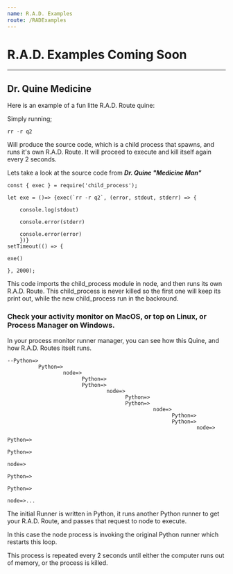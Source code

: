 ```yaml
---
name: R.A.D. Examples
route: /RADExamples
---
```


# R.A.D. Examples Coming Soon
---

## Dr. Quine Medicine

Here is an example of a fun litte R.A.D. Route quine:

Simply running;

```
rr -r q2
```

Will produce the source code, which is a child process that spawns, and runs it's own R.A.D. Route. It will proceed to execute and kill itself again every 2 seconds.

Lets take a look at the source code from ***Dr. Quine "Medicine Man"***

```
const { exec } = require('child_process');

let exe = ()=> {exec(`rr -r q2`, (error, stdout, stderr) => {
    
    console.log(stdout)
    
    console.error(stderr)
    
    console.error(error)
    })}
setTimeout(() => {
    
exe()
  
}, 2000);
```

This code imports the child_process module in node, and then runs its own R.A.D. Route. This child_process is never killed so the first one will keep its print out, while the new child_process run in the backround.

### Check your activity monitor on MacOS, or top on Linux, or Process Manager on Windows.

In your process monitor runner manager, you can see how this Quine, and how R.A.D. Routes itselt runs.
```
--Python=>
          Python=>
                  node=>
                        Python=>
                        Python=>
                                node=>
                                      Python=>
                                      Python=>
                                               node=>
                                                     Python=>
                                                     Python=>
                                                             node=>
                                                                   Python=>
                                                                   Python=>
                                                                           node=>
                                                                                  Python=>
                                                                                  Python=>
                                                                                          node=>...
```
The initial Runner is written in Python, it runs another Python runner to get your R.A.D. Route, and passes that request to node to execute.

In this case the node process is invoking the original Python runner which restarts this loop.

This process is repeated every 2 seconds until either the computer runs out of memory, or the process is killed.